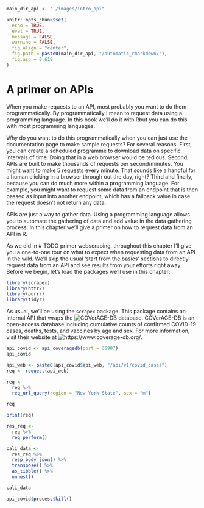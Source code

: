 ```r
main_dir_api <- "./images/intro_api"

knitr::opts_chunk$set(
  echo = TRUE,
  eval = TRUE,
  message = FALSE,
  warning = FALSE,
  fig.align = "center",
  fig.path = paste0(main_dir_api, "/automatic_rmarkdown/"),
  fig.asp = 0.618
)

```


# A primer on APIs

When you make requests to an API, most probably you want to do them programmatically. By programmatically I mean to request data using a programming language. In this book we'll do it with Rbut you can do this with most programming languages.

Why do you want to do this programmatically when you can just use the documentation page to make sample requests? For several reasons. First, you can create a scheduled programme to download data on specific intervals of time. Doing that in a web browser would be tedious. Second, APIs are built to make thousands of requests per second/minutes. You might want to make 5 requests every minute. That sounds like a handful for a human clicking in a browser through out the day, right? Third and finally, because you can do much more within a programming language. For example, you might want to request some data from an endpoint that is then passed as input into another endpoint, which has a fallback value in case the request doesn't not return any data.

APIs are just a way to gather data. Using a programming language allows you to automate the gathering of data and add value in the data gathering process. In this chapter we'll give a primer on how to request data from an API in R.

As we did in # TODO primer webscraping, throughout this chapter I'll give you a one-to-one tour on what to expect when requesting data from an API in the wild. We'll skip the usual 'start from the basics' sections to directly request data from an API and see results from your efforts right away. Before we begin, let's load the packages we'll use in this chapter:

```r
library(scrapex)
library(httr2)
library(purrr)
library(tidyr)
```

As usual, we'll be using the `scrapex` package. This package contains an internal API that wraps the ![COVerAGE-DB](https://www.coverage-db.org/) database. COVerAGE-DB is an open-access database including cumulative counts of confirmed COVID-19 cases, deaths, tests, and vaccines by age and sex. For more information, visit their website at ![https://www.coverage-db.org/](https://www.coverage-db.org/).

```r
api_covid <- api_coveragedb(port = 35907)
api_covid
```

```r
api_web <- paste0(api_covid$api_web, "/api/v1/covid_cases")
req <- request(api_web)

req <-
  req %>%
  req_url_query(region = "New York State", sex = "m")

req
```

```r
print(req)

res_req <-
  req %>%
  req_perform()

cali_data <-
  res_req %>%
  resp_body_json() %>%
  transpose() %>%
  as_tibble() %>%
  unnest()

cali_data
```

```r
api_covid$process$kill()
```
